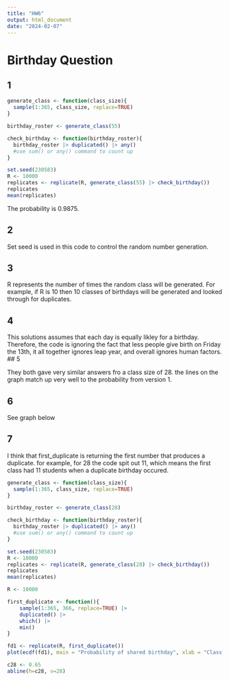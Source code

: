 ```yaml
---
title: "HW6"
output: html_document
date: "2024-02-07"
---
```

# Birthday Question

## 1
```r
generate_class <- function(class_size){
  sample(1:365, class_size, replace=TRUE)
}

birthday_roster <- generate_class(55)

check_birthday <- function(birthday_roster){
  birthday_roster |> duplicated() |> any()
  #use sum() or any() command to count up
}

set.seed(230583)
R <- 10000
replicates <- replicate(R, generate_class(55) |> check_birthday())
replicates
mean(replicates)
```
The probability is 0.9875. 

## 2 

Set seed is used in this code to control the random number generation.

## 3

R represents the number of times the random class will be generated. For example, if R is 10 then 10 classes of birthdays will be generated and looked through for duplicates.

## 4

This solutions assumes that each day is equally likley for a birthday. Therefore, the code is ignoring the fact that less people give birth on Friday the 13th, it all together ignores leap year, and overall ignores human factors.  
## 5

They both gave very similar answers fro a class size of 28. the lines on the graph match up very well to the probability from version 1. 

## 6

See graph below

## 7

I think that first_duplicate is returning the first number that produces a duplicate. for example, for 28 the code spit out 11, which means the first class had 11 students when a duplicate birthday occured. 

```r
generate_class <- function(class_size){
  sample(1:365, class_size, replace=TRUE)
}

birthday_roster <- generate_class(28)

check_birthday <- function(birthday_roster){
  birthday_roster |> duplicated() |> any()
  #use sum() or any() command to count up
}

set.seed(230583)
R <- 10000
replicates <- replicate(R, generate_class(28) |> check_birthday())
replicates
mean(replicates)
```

```r

R <- 10000

first_duplicate <- function(){
    sample(1:365, 366, replace=TRUE) |>
    duplicated() |>
    which() |>
    min()
}

fd1 <- replicate(R, first_duplicate())
plot(ecdf(fd1), main = "Probability of shared birthday", xlab = "Class size")

c28 <- 0.65
abline(h=c28, v=28)
```

